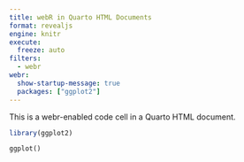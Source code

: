 ```yaml
---
title: webR in Quarto HTML Documents
format: revealjs
engine: knitr
execute: 
  freeze: auto
filters:
  - webr
webr: 
  show-startup-message: true
  packages: ["ggplot2"]
---
```


This is a webr-enabled code cell in a Quarto HTML document.

```r
library(ggplot2)
```

```webr-r
ggplot()
```
